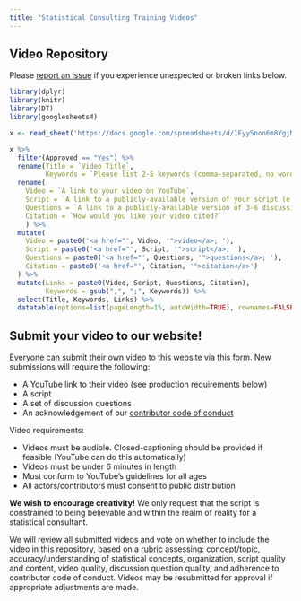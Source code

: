 ```yaml
---
title: "Statistical Consulting Training Videos"
---
```


## Video Repository

::: callout-note
Please [report an issue](https://github.com/petersonR/statCTR/issues/new) if you experience unexpected or broken links below.
:::

```r
library(dplyr)
library(knitr)
library(DT)
library(googlesheets4)

x <- read_sheet('https://docs.google.com/spreadsheets/d/1FyySnon6m8YgjM0cp9MKkf37DB04aBSAqlD-WXpD8tk')

x %>% 
  filter(Approved == "Yes") %>% 
  rename(Title = `Video Title`, 
         Keywords = `Please list 2-5 keywords (comma-separated, no words already in the title)`) %>% 
  rename(
    Video = `A link to your video on YouTube`, 
    Script = `A link to a publicly-available version of your script (e.g. a Google Document).`,
    Questions = `A link to a publicly-available version of 3-6 discussion questions.`,
    Citation = `How would you like your video cited?`
    ) %>% 
  mutate(
    Video = paste0('<a href="', Video, '">video</a>; '),
    Script = paste0('<a href="', Script, '">script</a>; '),
    Questions = paste0('<a href="', Questions, '">questions</a>; '),
    Citation = paste0('<a href="', Citation, '">citation</a>')
  ) %>% 
  mutate(Links = paste0(Video, Script, Questions, Citation), 
         Keywords = gsub(",", ";", Keywords)) %>% 
  select(Title, Keywords, Links) %>% 
  datatable(options=list(pageLength=15, autoWidth=TRUE), rownames=FALSE, escape = FALSE, filter = "top")
```

## Submit your video to our website!

Everyone can submit their own video to this website via [this form](https://forms.gle/njjVuehXaDEALg4NA). New submissions will require the following:

-   A YouTube link to their video (see production requirements below)
-   A script
-   A set of discussion questions
-   An acknowledgement of our [contributor code of conduct](codeofconduct.qmd)

Video requirements:

-   Videos must be audible. Closed-captioning should be provided if feasible (YouTube can do this automatically)
-   Videos must be under 6 minutes in length
-   Must conform to YouTube's guidelines for all ages
-   All actors/contributors must consent to public distribution

**We wish to encourage creativity!** We only request that the script is constrained to being believable and within the realm of reality for a statistical consultant.

We will review all submitted videos and vote on whether to include the video in this repository, based on a [rubric](videorubric.pdf) assessing: concept/topic, accuracy/understanding of statistical concepts, organization, script quality and content, video quality,  discussion question quality, and adherence to contributor code of conduct. Videos may be resubmitted for approval if appropriate adjustments are made.  
